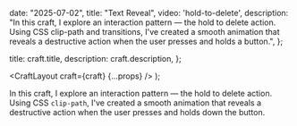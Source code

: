 
  date: "2025-07-02",
  title: "Text Reveal",
  video: 'hold-to-delete',
  description: "In this craft, I explore an interaction pattern — the hold to delete action. Using CSS clip-path and transitions, I've created a smooth animation that reveals a destructive action when the user presses and holds a button.",
};

  title: craft.title,
  description: craft.description,
};

  <CraftLayout craft={craft} {...props} />
);

In this craft, I explore an interaction pattern — the hold to delete action. Using CSS `clip-path`, I've created a smooth animation that reveals a destructive action when the user presses and holds down the button.

<div className="my-8 flex w-full flex-col items-center justify-center">
	<div className="flex h-80 w-full items-center justify-center rounded-xl border bg-white dark:bg-neutral-950 border-black/10 dark:border-white/10">
		<TextReveal />
	</div>
</div>
